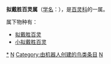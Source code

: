 {{Automatic Taxobox
| taxon = Alaemon
| authority = {{link-en|亚历山大·凯泽林|Alexander Keyserling|Keyserling}} & {{link-en|约翰·海因里希·布莱修斯|Johann Heinrich Blasius|Blasius}}, 1840
| image = Greater hoopoe lark Mauritania.jpg
| image_caption = Alaemon alaudipes
| subdivision_ranks = [[物种|种]]
| subdivision = 见正文
}}

'''拟戴胜百灵属'''（[[学名|学名]]：{{lang|la|''Alaemon''}}），是[[百灵科|百灵科]]的一属。

属下物种有：
* [[拟戴胜百灵|拟戴胜百灵]] {{lang|la|''Alaemon alaudipes''}}
* [[小拟戴胜百灵|小拟戴胜百灵]] {{lang|la|''Alaemon hamertoni''}}

{{Taxonbar}}
[[Category:拟戴胜百灵属|*]]
[[Category:百灵科|N]]
[[Category:由机器人创建的鸟类条目|Category:由机器人创建的鸟类条目]]
[[Category:_1840年描述的分类群|N]]